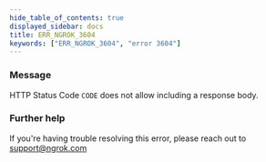 ```yaml
---
hide_table_of_contents: true
displayed_sidebar: docs
title: ERR_NGROK_3604
keywords: ["ERR_NGROK_3604", "error 3604"]
---
```


### Message

HTTP Status Code `CODE` does not allow including a response body.

### Further help

If you're having trouble resolving this error, please reach out to [support@ngrok.com](mailto:support@ngrok.com?subject=Help%20with%20ERR_NGROK_3604)
